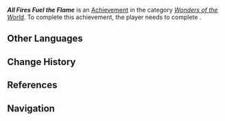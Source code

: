 {{Achievement Infobox
|title        = All Fires Fuel the Flame
|id           = 84336
|order id     = 5115
|category     = Wonders of the World
|description  = Complete "[[All Fires Fuel the Flame]]."
|requirements = Complete ''[[For the Same Land]]''
|primogems    = 10
|tracking     = 
|topic        = 
|type         = Quest
|quest        = All Fires Fuel the Flame
|hidden       = 1
}}
'''''All Fires Fuel the Flame''''' is an [[Achievement]] in the category ''[[Wonders of the World]]''. To complete this achievement, the player needs to complete {{Quest|For the Same Land}}.

==Other Languages==
{{Other Languages|All Fires Fuel the Flame}}

==Change History==
{{Change History|5.2}}

==References==
{{Reflist}}

==Navigation==
{{Achievement Navbox}}